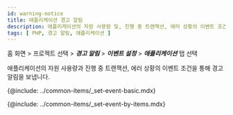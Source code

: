 ```yaml
---
id: warning-notice
title: 애플리케이션 경고 알림
description: 애플리케이션의 자원 사용량 및, 진행 중 트랜잭션, 에러 상황의 이벤트 조건을 통해 경고 알림을 보냅니다.
tags: [ PHP, 경고 알림, 애플리케이션 ]
---
```


홈 화면 > 프로젝트 선택 > ***경고 알림*** > ***이벤트 설정*** > ***애플리케이션*** 탭 선택

애플리케이션의 자원 사용량과 진행 중 트랜잭션, 에러 상황의 이벤트 조건을 통해 경고 알림을 보냅니다.

<ImgLang img='set-events-app.png' desc='이벤트 설정 - 애플리케이션' />

{@include: ../common-items/_set-event-basic.mdx}  

{@include: ../common-items/_set-event-by-items.mdx} 